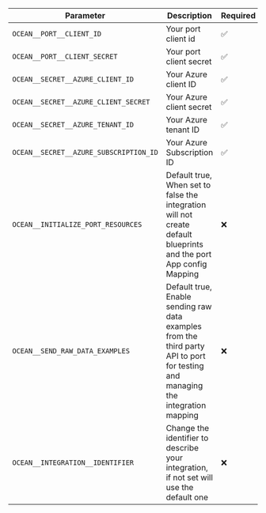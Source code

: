 | Parameter                             | Description                                                                                                        | Required |
| ------------------------------------- | ------------------------------------------------------------------------------------------------------------------ | -------- |
| `OCEAN__PORT__CLIENT_ID`              | Your port client id                                                                                                | ✅       |
| `OCEAN__PORT__CLIENT_SECRET`          | Your port client secret                                                                                            | ✅       |
| `OCEAN__SECRET__AZURE_CLIENT_ID`      | Your Azure client ID                                                                                               | ✅       |
| `OCEAN__SECRET__AZURE_CLIENT_SECRET`  | Your Azure client secret                                                                                           | ✅       |
| `OCEAN__SECRET__AZURE_TENANT_ID`      | Your Azure tenant ID                                                                                               | ✅       |
| `OCEAN__SECRET__AZURE_SUBSCRIPTION_ID`  | Your Azure Subscription ID                                                                                       | ✅       |
| `OCEAN__INITIALIZE_PORT_RESOURCES`    | Default true, When set to false the integration will not create default blueprints and the port App config Mapping | ❌       |
| `OCEAN__SEND_RAW_DATA_EXAMPLES`       | Default true, Enable sending raw data examples from the third party API to port for testing and managing the integration mapping                                       | ❌       |
| `OCEAN__INTEGRATION__IDENTIFIER`      | Change the identifier to describe your integration, if not set will use the default one                            | ❌       |
